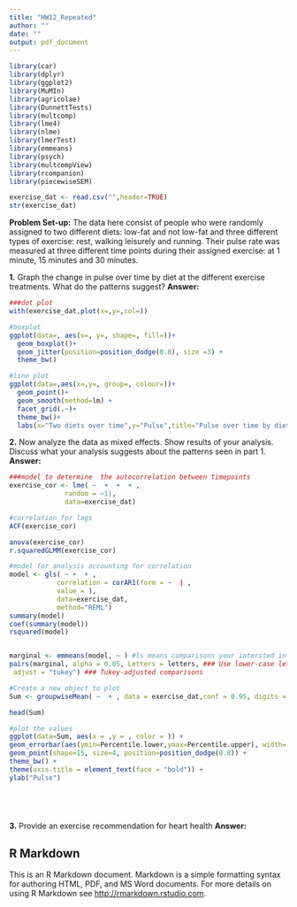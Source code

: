 ```yaml
---
title: "HW12_Repeated"
author: ""
date: ""
output: pdf_document
---
```


```r
library(car)
library(dplyr)
library(ggplot2)
library(MuMIn)
library(agricolae)
library(DunnettTests)
library(multcomp)
library(lme4)
library(nlme)
library(lmerTest)
library(emmeans)
library(psych)
library(multcompView)
library(rcompanion)
library(piecewiseSEM)


```

```r
exercise_dat <- read.csv("",header=TRUE)
str(exercise_dat)

```
**Problem Set-up:**
The data here consist of people who were randomly assigned to two different diets: low-fat and not low-fat and three different types of exercise: rest, walking leisurely and running. Their pulse rate was measured at three different time points during their assigned exercise: at 1 minute, 15 minutes and 30 minutes.

**1.**
Graph the change in pulse over time by diet at the different exercise treatments. What do the patterns suggest?
**Answer:**

```r
###dot plot
with(exercise_dat,plot(x=,y=,col=))

#boxplot
ggplot(data=, aes(x=, y=, shape=, fill=))+
  geom_boxplot()+
  geom_jitter(position=position_dodge(0.8), size =3) +
  theme_bw()

#line plot
ggplot(data=,aes(x=,y=, group=, colour=))+
  geom_point()+
  geom_smooth(method=lm) +
  facet_grid(.~)+
  theme_bw()+
  labs(x="Two diets over time",y="Pulse",title="Pulse over time by diet and exertype")
```


**2.**
Now analyze the data as mixed effects. Show results of your analysis. Discuss what your analysis suggests about the patterns seen in part 1.
**Answer:**


```r

###model to determine  the autocorrelation between timepoints
exercise_cor <- lme( ~  +  +  + , 
              random = ~1|,
              data=exercise_dat)

#correlation for lags
ACF(exercise_cor)

anova(exercise_cor)
r.squaredGLMM(exercise_cor)

#model for analysis accounting for correlation
model <- gls( ~ +  + ,
            correlation = corAR1(form = ~  | ,
            value = ), 
            data=exercise_dat,
            method="REML")
summary(model)
coef(summary(model))
rsquared(model)


marginal <- emmeans(model, ~ ) #ls means comparisons your intersted in
pairs(marginal, alpha = 0.05, Letters = letters, ### Use lower-case letters for .group
 adjust = "tukey") ### Tukey-adjusted comparisons

#Create a new object to plot
Sum <- groupwiseMean( ~  + , data = exercise_dat,conf = 0.95, digits = 3, traditional = FALSE, percentile = TRUE)

head(Sum)

#plot the values 
ggplot(data=Sum, aes(x = ,y = , color = )) +
geom_errorbar(aes(ymin=Percentile.lower,ymax=Percentile.upper), width=.2, size=0.7, position=position_dodge(0.8)) +
geom_point(shape=15, size=4, position=position_dodge(0.8)) +
theme_bw() +
theme(axis.title = element_text(face = "bold")) +
ylab("Pulse")






```


**3.**
Provide an exercise recommendation for heart health
**Answer:**



## R Markdown

This is an R Markdown document. Markdown is a simple formatting syntax for authoring HTML, PDF, and MS Word documents. For more details on using R Markdown see <http://rmarkdown.rstudio.com>.
